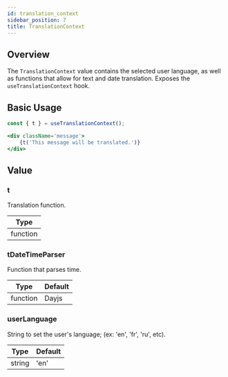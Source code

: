 ```yaml
---
id: translation_context
sidebar_position: 7
title: TranslationContext
---
```


## Overview

The `TranslationContext` value contains the selected user language, as well as functions that allow for text and date translation. Exposes the `useTranslationContext` hook.

## Basic Usage

```jsx
const { t } = useTranslationContext();

<div className='message'>
    {t('This message will be translated.')}
</div>
```

## Value

### t
Translation function.

| Type       |
| ---------- |
|  function  |

### tDateTimeParser
Function that parses time.

| Type       | Default  |
| ---------- | -------- |
|  function  | Dayjs    |

### userLanguage
String to set the user's language; (ex: 'en', 'fr', 'ru', etc).

| Type     | Default  |
| -------- | -------- |
|  string  | 'en'     |
